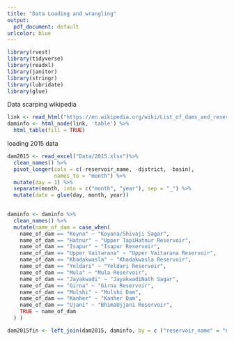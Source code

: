```yaml
---
title: "Data Loading and wrangling"
output:
  pdf_document: default
urlcolor: blue
---
```


```r
library(rvest)
library(tidyverse)
library(readxl)
library(janitor)
library(stringr)
library(lubridate)
library(glue)
```

Data scarping wikipedia
```r
link <- read_html("https://en.wikipedia.org/wiki/List_of_dams_and_reservoirs_in_Maharashtra")
daminfo <- html_node(link, 'table') %>%
  html_table(fill = TRUE)
```


loading 2015 data
```r
dam2015 <- read_excel("Data/2015.xlsx")%>%
  clean_names() %>%
  pivot_longer(cols = c(-reservoir_name, -district, -basin),
               names_to = "month") %>%
  mutate(day = 1) %>%
  separate(month, into = c("month", "year"), sep = "_") %>%
  mutate(date = glue(day, month, year))
  

daminfo <- daminfo %>%
  clean_names() %>%
  mutate(name_of_dam = case_when(
    name_of_dam == "Koyna" ~ "Koyana/Shivaji Sagar",
    name_of_dam == "Hatnur" ~ "Upper TapiHatnur Reservoir",
    name_of_dam == "Isapur" ~ "Isapur Reservoir",
    name_of_dam == "Upper Vaitarana" ~ "Upper Vaitarana Reservoir",
    name_of_dam == "Khadakwasla" ~ "Khadakwasla Reservoir",
    name_of_dam == "Yeldari" ~ "Yeldari Reservoir",
    name_of_dam == "Mula" ~ "Mula Reservoir",
    name_of_dam == "Jayakwadi" ~ "JayakwadiNath Sagar",
    name_of_dam == "Girna" ~ "Girna Reservoir",
    name_of_dam == "Mulshi" ~ "Mulshi Dam",
    name_of_dam == "Kanher" ~ "Kanher Dam",
    name_of_dam == "Ujani" ~ "BhimaUjjani Reservoir",
    TRUE ~ name_of_dam
  ) )

dam2015fin <- left_join(dam2015, daminfo, by = c ("reservoir_name" = "name_of_dam"))
```



